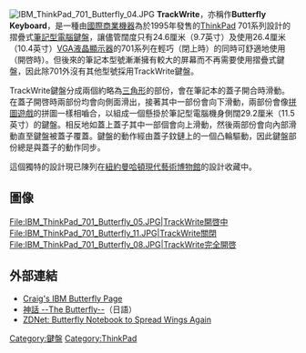 [[File:IBM_ThinkPad_701_Butterfly_04.JPG|thumb]]
'''TrackWrite'''，亦稱作'''Butterfly Keyboard'''，是一種由[[國際商業機器|國際商業機器]]為於1995年發售的[[ThinkPad|ThinkPad]] 701系列設計的摺疊式[[筆記型電腦|筆記型電腦]][[鍵盤|鍵盤]]，讓儘管闊度只有24.6厘米（9.7英寸）及使用26.4厘米（10.4英寸）[[VGA|VGA]][[液晶顯示器|液晶顯示器]]的701系列在輕巧（閉上時）的同時可舒適地使用（開啓時）。但後來的筆記本型號漸漸擁有較大的屏幕而不再需要使用摺疊式鍵盤，因此除701外沒有其他型號採用TrackWrite鍵盤。

TrackWrite鍵盤分成兩個約略為[[三角形|三角形]]的部份，會在筆記本的蓋子開合時滑動。在蓋子開啓時兩部份均會向側面滑出，接著其中一部份會向下滑動，兩部份會像[[拼圖遊戲|拼圖遊戲]]的拼圖一樣相嚙合，以組成一個懸掛於筆記型電腦機身側闊29.2厘米（11.5英寸）的鍵盤。相反地如蓋上蓋子其中一部個會向上滑動，然後兩部份會向內部滑動直至鍵盤被蓋子覆蓋。鍵盤的動作經由蓋子鈫鏈上的一個凸輪驅動，因此鍵盤部份總是與蓋子的動作同步。

這個獨特的設計現已陳列在[[紐約|紐約]][[曼哈頓|曼哈頓]][[現代藝術博物館|現代藝術博物館]]的設計收藏中。

== 圖像 ==
<gallery>
File:IBM_ThinkPad_701_Butterfly_05.JPG|TrackWrite開啓中
File:IBM_ThinkPad_701_Butterfly_11.JPG|TrackWrite關閉
File:IBM_ThinkPad_701_Butterfly_08.JPG|TrackWrite完全開啓
</gallery>

== 外部連結 ==
* [http://www-nrg.ee.lbl.gov/leres/butterfly/ Craig's IBM Butterfly Page]{{Wayback|url=http://www-nrg.ee.lbl.gov/leres/butterfly/ |date=20070527124746 }}
* [http://www.geocities.co.jp/SiliconValley-Cupertino/9946/ThinkPad01.htm 神話 --The Butterfly--]{{Wayback|url=http://www.geocities.co.jp/SiliconValley-Cupertino/9946/ThinkPad01.htm |date=20041209044307 }}（日語）
* [https://web.archive.org/web/20060318232507/http://www.zdnet.com.au/news/business/0,39023166,20280272,00.htm ZDNet: Butterfly Notebook to Spread Wings Again]

[[Category:鍵盤|Category:鍵盤]]
[[Category:ThinkPad|Category:ThinkPad]]